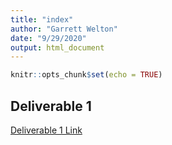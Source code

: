 ```yaml
---
title: "index"
author: "Garrett Welton"
date: "9/29/2020"
output: html_document
---
```


```r
knitr::opts_chunk$set(echo = TRUE)
```

## Deliverable 1

[Deliverable 1 Link](deliverable1.html)